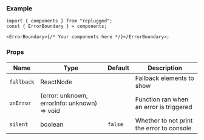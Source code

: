 ### Example

```tsx
import { components } from "replugged";
const { ErrorBoundary } = components;

<ErrorBoundary>{/* Your components here */}</ErrorBoundary>;
```

### Props

| Name       | Type                                         | Default | Description                               |
| ---------- | -------------------------------------------- | ------- | ----------------------------------------- |
| `fallback` | ReactNode                                    |         | Fallback elements to show                 |
| `onError`  | (error: unknown, errorInfo: unknown) => void |         | Function ran when an error is triggered   |
| `silent`   | boolean                                      | `false` | Whether to not print the error to console |
